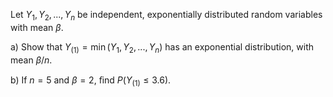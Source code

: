 Let $Y_1, Y_2, ..., Y_n$ be independent, exponentially distributed random variables with mean $\beta$.

a) Show that $Y_{(1)} = \min(Y_1, Y_2, ..., Y_n)$ has an exponential distribution, with mean $\beta / n$.

b) If $n = 5$ and $\beta = 2$, ﬁnd $P(Y_{(1)} \leq 3.6)$.
